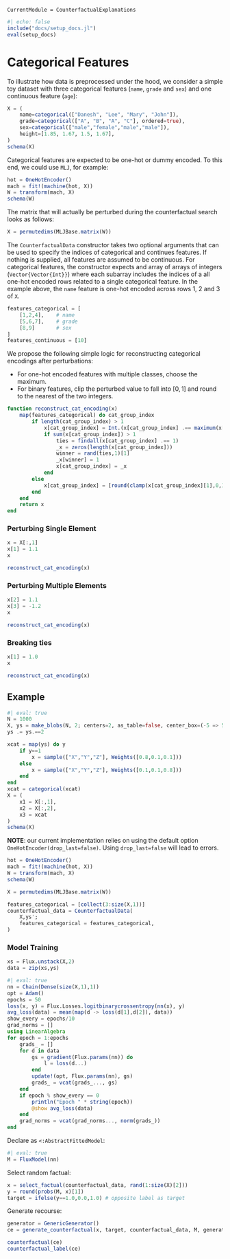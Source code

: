 
```@meta
CurrentModule = CounterfactualExplanations 
```

```julia
#| echo: false
include("docs/setup_docs.jl")
eval(setup_docs)
```

# Categorical Features

To illustrate how data is preprocessed under the hood, we consider a simple toy dataset with three categorical features (`name`, `grade` and `sex`) and one continuous feature (`age`):

```julia
X = (
    name=categorical(["Danesh", "Lee", "Mary", "John"]),
    grade=categorical(["A", "B", "A", "C"], ordered=true),
    sex=categorical(["male","female","male","male"]),
    height=[1.85, 1.67, 1.5, 1.67],
)
schema(X)
```

Categorical features are expected to be one-hot or dummy encoded. To this end, we could use `MLJ`, for example:

```julia
hot = OneHotEncoder()
mach = fit!(machine(hot, X))
W = transform(mach, X)
schema(W)
```

The matrix that will actually be perturbed during the counterfactual search looks as follows:

```julia
X = permutedims(MLJBase.matrix(W))
```

The `CounterfactualData` constructor takes two optional arguments that can be used to specify the indices of categorical and continues features. If nothing is supplied, all features are assumed to be continuous. For categorical features, the constructor expects and array of arrays of integers (`Vector{Vector{Int}}`) where each subarray includes the indices of a all one-hot encoded rows related to a single categorical feature. In the example above, the `name` feature is one-hot encoded across rows 1, 2 and 3 of `X`.

```julia
features_categorical = [
    [1,2,4],    # name
    [5,6,7],    # grade
    [8,9]       # sex
]
features_continuous = [10]
```

We propose the following simple logic for reconstructing categorical encodings after perturbations:

- For one-hot encoded features with multiple classes, choose the maximum.
- For binary features, clip the perturbed value to fall into $[0,1]$ and round to the nearest of the two integers.

```julia
function reconstruct_cat_encoding(x)
    map(features_categorical) do cat_group_index
        if length(cat_group_index) > 1
            x[cat_group_index] = Int.(x[cat_group_index] .== maximum(x[cat_group_index]))
            if sum(x[cat_group_index]) > 1
                ties = findall(x[cat_group_index] .== 1)
                _x = zeros(length(x[cat_group_index]))
                winner = rand(ties,1)[1]
                _x[winner] = 1
                x[cat_group_index] = _x
            end
        else
            x[cat_group_index] = [round(clamp(x[cat_group_index][1],0,1))]
        end
    end
    return x
end
```

### Perturbing Single Element

```julia
x = X[:,1]
x[1] = 1.1
x
```

```julia
reconstruct_cat_encoding(x)
```

### Perturbing Multiple Elements

```julia
x[2] = 1.1
x[3] = -1.2
x
```

```julia
reconstruct_cat_encoding(x)
```

### Breaking ties

```julia
x[1] = 1.0
x
```

```julia
reconstruct_cat_encoding(x)
```

## Example

```julia
#| eval: true
N = 1000
X, ys = make_blobs(N, 2; centers=2, as_table=false, center_box=(-5 => 5), cluster_std=0.5)
ys .= ys.==2
```

```julia
xcat = map(ys) do y
    if y==1
        x = sample(["X","Y","Z"], Weights([0.8,0.1,0.1]))
    else
        x = sample(["X","Y","Z"], Weights([0.1,0.1,0.8]))
    end
end
xcat = categorical(xcat)
X = (
    x1 = X[:,1],
    x2 = X[:,2],
    x3 = xcat
)
schema(X)
```

**NOTE**: our current implementation relies on using the default option `OneHotEncoder(drop_last=false)`. Using `drop_last=false` will lead to errors.

```julia
hot = OneHotEncoder()
mach = fit!(machine(hot, X))
W = transform(mach, X)
schema(W)
```

```julia
X = permutedims(MLJBase.matrix(W))
```


```julia
features_categorical = [collect(3:size(X,1))]
counterfactual_data = CounterfactualData(
    X,ys';
    features_categorical = features_categorical,
)
```

### Model Training

```julia
xs = Flux.unstack(X,2)
data = zip(xs,ys)
```

```julia
#| eval: true
nn = Chain(Dense(size(X,1),1))
opt = Adam()
epochs = 50
loss(x, y) = Flux.Losses.logitbinarycrossentropy(nn(x), y)
avg_loss(data) = mean(map(d -> loss(d[1],d[2]), data))
show_every = epochs/10
grad_norms = []
using LinearAlgebra
for epoch = 1:epochs
    grads_ = []
    for d in data
        gs = gradient(Flux.params(nn)) do
            l = loss(d...)
        end
        update!(opt, Flux.params(nn), gs)
        grads_ = vcat(grads_..., gs)
    end
    if epoch % show_every == 0
        println("Epoch " * string(epoch))
        @show avg_loss(data)
    end
    grad_norms = vcat(grad_norms..., norm(grads_))
end
```

Declare as `<:AbstractFittedModel`:

```julia
#| eval: true
M = FluxModel(nn)
```

Select random factual:

```julia
x = select_factual(counterfactual_data, rand(1:size(X)[2])) 
y = round(probs(M, x)[1])
target = ifelse(y==1.0,0.0,1.0) # opposite label as target
```

Generate recourse:

```julia
generator = GenericGenerator()
ce = generate_counterfactual(x, target, counterfactual_data, M, generator)
```

```julia
counterfactual(ce)
counterfactual_label(ce)
```